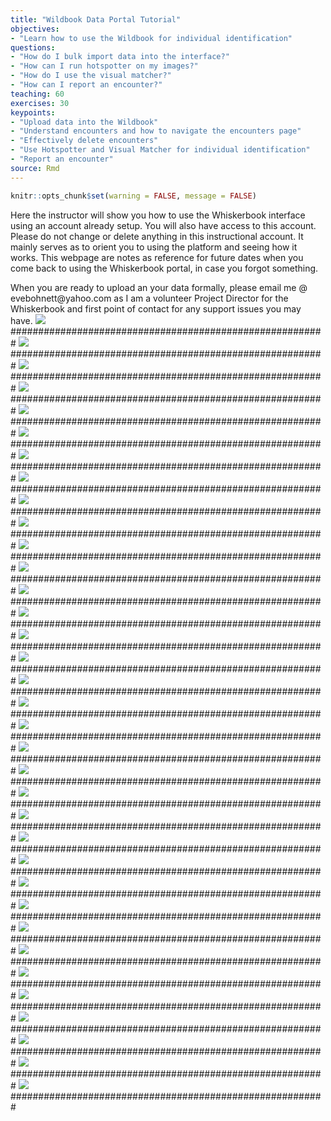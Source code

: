```yaml
---
title: "Wildbook Data Portal Tutorial"
objectives:
- "Learn how to use the Wildbook for individual identification"
questions: 
- "How do I bulk import data into the interface?"
- "How can I run hotspotter on my images?"
- "How do I use the visual matcher?"
- "How can I report an encounter?"
teaching: 60
exercises: 30
keypoints:
- "Upload data into the Wildbook"
- "Understand encounters and how to navigate the encounters page"
- "Effectively delete encounters"
- "Use Hotspotter and Visual Matcher for individual identification"
- "Report an encounter"
source: Rmd
---
```


```r
knitr::opts_chunk$set(warning = FALSE, message = FALSE) 
```

Here the instructor will show you how to use the Whiskerbook interface using an account already setup. You will also have access to this account. Please do not change or delete anything in this instructional account. It mainly serves as to orient you to using the platform and seeing how it works. This webpage are notes as reference for future dates when you come back to using the Whiskerbook portal, in case you forgot something. 

When you are ready to upload an your data formally, please email me @ evebohnett@yahoo.com as I am a volunteer Project Director for the Whiskerbook and first point of contact for any support issues you may have. 
![](../images/Whiskerbook/Slide1.JPG)
#########################################################
![](../images/Whiskerbook/Slide2.JPG)
#########################################################
![](../images/Whiskerbook/Slide3.JPG)
#########################################################
![](../images/Whiskerbook/Slide4.JPG)
#########################################################
![](../images/Whiskerbook/Slide5.JPG)
#########################################################
![](../images/Whiskerbook/Slide6.JPG)
#########################################################
![](../images/Whiskerbook/Slide7.JPG)
#########################################################
![](../images/Whiskerbook/Slide8.JPG)
#########################################################
![](../images/Whiskerbook/Slide9.JPG)
#########################################################
![](../images/Whiskerbook/Slide10.JPG)
#########################################################
![](../images/Whiskerbook/Slide11.JPG)
#########################################################
![](../images/Whiskerbook/Slide12.JPG)
#########################################################
![](../images/Whiskerbook/Slide13.JPG)
#########################################################
![](../images/Whiskerbook/Slide14.JPG)
#########################################################
![](../images/Whiskerbook/Slide15.JPG)
#########################################################
![](../images/Whiskerbook/Slide16.JPG)
#########################################################
![](../images/Whiskerbook/Slide17.JPG)
#########################################################
![](../images/Whiskerbook/Slide18.JPG)
#########################################################
![](../images/Whiskerbook/Slide19.JPG)
#########################################################
![](../images/Whiskerbook/Slide20.JPG)
#########################################################
![](../images/Whiskerbook/Slide21.JPG)
#########################################################
![](../images/Whiskerbook/Slide22.JPG)
#########################################################
![](../images/Whiskerbook/Slide23.JPG)
#########################################################
![](../images/Whiskerbook/Slide24.JPG)
#########################################################
![](../images/Whiskerbook/Slide25.JPG)
#########################################################
![](../images/Whiskerbook/Slide26.JPG)
#########################################################
![](../images/Whiskerbook/Slide27.JPG)
#########################################################
![](../images/Whiskerbook/Slide28.JPG)
#########################################################
![](../images/Whiskerbook/Slide29.JPG)
#########################################################
![](../images/Whiskerbook/Slide30.JPG)
#########################################################
![](../images/Whiskerbook/Slide31.JPG)
#########################################################
![](../images/Whiskerbook/Slide32.JPG)
#########################################################
![](../images/Whiskerbook/Slide33.JPG)
#########################################################
![](../images/Whiskerbook/Slide34.JPG)
#########################################################
![](../images/Whiskerbook/Slide35.JPG)
#########################################################


